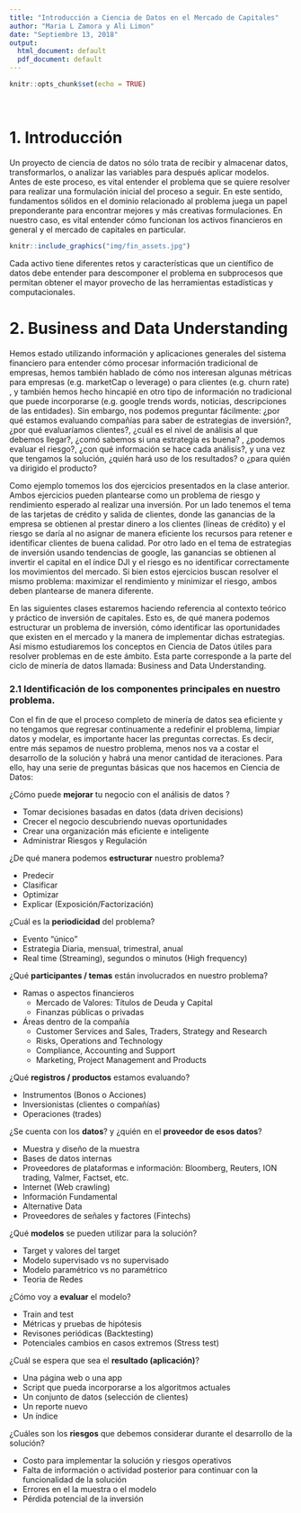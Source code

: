 ```yaml
---
title: "Introducción a Ciencia de Datos en el Mercado de Capitales"
author: "Maria L Zamora y Ali Limon"
date: "Septiembre 13, 2018"
output:
  html_document: default
  pdf_document: default
---
```


<style>
p.caption {
  font-size: 0.78em;
}
</style>


```r
knitr::opts_chunk$set(echo = TRUE)
```



<br />



# 1. Introducción
Un proyecto de ciencia de datos no sólo trata de recibir y almacenar datos, transformarlos,  o analizar las  variables para después aplicar modelos. Antes de este proceso, es vital entender el problema que se quiere resolver para realizar una formulación inicial del proceso a seguir. En este sentido,  fundamentos sólidos en el dominio relacionado al problema juega un papel preponderante para encontrar mejores y más creativas formulaciones. En nuestro caso, es vital entender cómo funcionan los activos financieros en general y el mercado de capitales en particular. 


```r
knitr::include_graphics("img/fin_assets.jpg")
```

Cada activo tiene diferentes retos y características que un científico de datos debe entender para descomponer el problema en subprocesos que permitan obtener el mayor provecho de las herramientas estadísticas y computacionales.

# 2. Business and Data Understanding

Hemos estado utilizando información y aplicaciones generales del sistema financiero para entender cómo procesar información tradicional de empresas, hemos también hablado de cómo nos interesan algunas métricas para empresas (e.g. marketCap o leverage) o para clientes (e.g. churn rate) , y también hemos hecho hincapié en otro tipo de información no tradicional que puede incorporarse (e.g. google trends words, noticias, descripciones de las entidades). Sin embargo, nos podemos preguntar fácilmente: ¿por qué estamos evaluando compañías para saber de estrategias de inversión?, ¿por qué evaluaríamos clientes?, ¿cuál es el nivel de análisis al que debemos llegar?, ¿comó sabemos si una estrategia es buena? , ¿podemos evaluar el riesgo?, ¿con qué información se hace cada análisis?, y una vez que tengamos la solución, ¿quién hará uso de los resultados? o ¿para quién va dirigido el producto?

Como ejemplo tomemos los dos ejercicios presentados en la clase anterior. Ambos ejercicios pueden plantearse como un problema de riesgo y rendimiento esperado al realizar una inversión. Por un lado tenemos el tema de las tarjetas de crédito y salida de clientes, donde las ganancias de la empresa se obtienen al prestar dinero a los clientes (líneas de crédito) y el riesgo se daría al no asignar de manera eficiente los recursos para retener e identificar clientes de buena calidad. Por otro lado en el tema de estrategias de inversión usando tendencias de google, las ganancias se obtienen al invertir el capital en el índice DJI y el riesgo es no identificar correctamente los movimientos del mercado. Si bien estos ejercicios buscan resolver el mismo problema: maximizar el rendimiento y minimizar el riesgo, ambos deben plantearse de manera diferente.

En las siguientes clases estaremos haciendo referencia al contexto teórico y práctico de inversión de capitales. Esto es, de qué manera podemos estructurar un problema de inversión, cómo identificar las oportunidades que existen en el mercado y la manera de implementar dichas estrategias. Así mismo estudiaremos los conceptos en Ciencia de Datos útiles para resolver problemas en de este ámbito. Esta parte corresponde a la parte del ciclo de minería de datos llamada: Business and Data Understanding.


### 2.1 Identificación de los componentes principales en nuestro problema.

Con el fin de que el proceso completo de minería de datos sea eficiente y no tengamos que regresar continuamente a redefinir el problema, limpiar datos y modelar, es importante hacer las preguntas correctas. Es decir, entre más sepamos de nuestro problema, menos nos va a costar el desarrollo de la solución y habrá una menor cantidad de iteraciones. Para ello, hay una serie de preguntas básicas que nos hacemos en Ciencia de Datos:

¿Cómo puede **mejorar** tu negocio con el análisis de datos ?

- Tomar decisiones basadas en datos (data driven decisions)
- Crecer el negocio descubriendo nuevas oportunidades
- Crear una organización más eficiente e inteligente
- Administrar Riesgos y Regulación

¿De qué manera podemos **estructurar** nuestro problema?

- Predecir
- Clasificar
- Optimizar
- Explicar (Exposición/Factorización)

¿Cuál es la **periodicidad** del problema?

- Evento “único”
- Estrategia Diaria, mensual, trimestral, anual
- Real time (Streaming), segundos o minutos (High frequency)


¿Qué **participantes / temas** están involucrados en nuestro problema?

- Ramas o aspectos financieros
    - Mercado de Valores: Títulos de Deuda y Capital
    - Finanzas públicas o privadas 
- Áreas dentro de la compañía 
    - Customer Services and Sales, Traders, Strategy and Research
    - Risks, Operations and Technology
    - Compliance, Accounting and Support
    - Marketing, Project Management and Products

¿Qué **registros / productos** estamos evaluando? 

- Instrumentos (Bonos o Acciones)
- Inversionistas (clientes o compañías)
- Operaciones (trades)


¿Se cuenta con los **datos**? y ¿quién en el **proveedor de esos datos**?

- Muestra y diseño de la muestra 
- Bases de datos internas
- Proveedores de plataformas e información: Bloomberg, Reuters, ION trading, Valmer, Factset, etc. 
- Internet (Web crawling)
- Información Fundamental
- Alternative Data
- Proveedores de señales y factores (Fintechs)

¿Qué **modelos** se pueden utilizar para la solución? 

- Target y valores del target
- Modelo supervisado vs no supervisado
- Modelo paramétrico vs no paramétrico
- Teoria de Redes


¿Cómo voy a **evaluar** el modelo?

- Train and test
- Métricas y pruebas de hipótesis 
- Revisones periódicas (Backtesting)
- Potenciales cambios en casos extremos (Stress test)  

¿Cuál se espera que sea el **resultado (aplicación)**? 

- Una página web o una app 
- Script que pueda incorporarse a los algoritmos actuales
- Un conjunto de datos (selección de clientes)
- Un reporte nuevo
- Un índice 

¿Cuáles son los **riesgos** que debemos considerar durante el desarrollo de la solución?

- Costo para implementar la solución y riesgos operativos
- Falta de información o actividad posterior para continuar con la funcionalidad de la solución 
- Errores en el la muestra o el modelo
- Pérdida potencial de la inversión 


